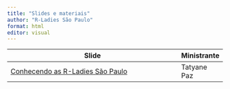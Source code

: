 ```yaml
---
title: "Slides e materiais"
author: "R-Ladies São Paulo"
format: html
editor: visual
---
```


| Slide                                                                  | Ministrante |
|------------------------------------------------------------------------|-------------|
| [Conhecendo as R-Ladies São Paulo](slide-rladies.qmd){target="_blank"} | Tatyane Paz |
